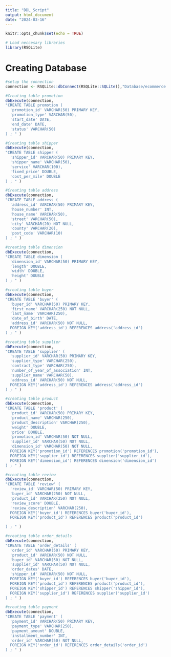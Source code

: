 ```yaml
---
title: "DDL_Script"
output: html_document
date: "2024-03-16"
---
```


```r
knitr::opts_chunk$set(echo = TRUE)
```

```r
# Load neccesary libraries
library(RSQLite)
```

# Creating Database
```r
#setup the connection
connection <- RSQLite::dbConnect(RSQLite::SQLite(),"Database/ecommerce.db")
```


```r
#Creating table promotion
dbExecute(connection, 
"CREATE TABLE promotion (
  'promotion_id' VARCHAR(50) PRIMARY KEY, 
  'promotion_type' VARCHAR(50),
  'start_date' DATE,
  'end_date' DATE,
  'status' VARCHAR(50)
) ; " )
```


```r
#Creating table shipper
dbExecute(connection, 
"CREATE TABLE shipper (
  'shipper_id' VARCHAR(50) PRIMARY KEY, 
  'shipper_name' VARCHAR(50),
  'service' VARCHAR(100),
  'fixed_price' DOUBLE,
  'cost_per_mile' DOUBLE
) ; " )
```

```r
#Creating table address
dbExecute(connection, 
"CREATE TABLE address (
  'address_id' VARCHAR(50) PRIMARY KEY, 
  'house_number' INT,
  'house_name' VARCHAR(50),
  'street' VARCHAR(50),
  'city' VARCHAR(20) NOT NULL,
  'county' VARCHAR(20),
  'post_code' VARCHAR(10)
) ; " )
```

```r
#creating table dimension
dbExecute(connection, 
"CREATE TABLE dimension (
  'dimension_id' VARCHAR(50) PRIMARY KEY, 
  'length' DOUBLE,
  'width' DOUBLE,
  'height' DOUBLE
) ; " )
```

```r
#creating table buyer
dbExecute(connection, 
"CREATE TABLE 'buyer' (
  'buyer_id' VARCHAR(50) PRIMARY KEY, 
  'first_name' VARCHAR(250) NOT NULL,
  'last_name' VARCHAR(250),
  'date_of_birth' DATE,
  'address_id' VARCHAR(50) NOT NULL,
  FOREIGN KEY('address_id') REFERENCES address('address_id')
) ; " )
```

```r
#creating table supplier
dbExecute(connection, 
"CREATE TABLE 'supplier' (
  'supplier_id' VARCHAR(50) PRIMARY KEY, 
  'supplier_type' VARCHAR(250),
  'contract_type' VARCHAR(250),
  'number_of_year_of_association' INT,
  'supplier_name' VARCHAR(50),
  'address_id' VARCHAR(50) NOT NULL,
  FOREIGN KEY('address_id') REFERENCES address('address_id')
) ; " )
```

```r
#creating table product
dbExecute(connection, 
"CREATE TABLE 'product' (
  'product_id' VARCHAR(50) PRIMARY KEY, 
  'product_name' VARCHAR(250),
  'product_description' VARCHAR(250),
  'weight' DOUBLE,
  'price' DOUBLE,
  'promotion_id' VARCHAR(50) NOT NULL,
  'supplier_id' VARCHAR(50) NOT NULL,
  'dimension_id' VARCHAR(50) NOT NULL,
  FOREIGN KEY('promotion_id') REFERENCES promotion('promotion_id'),
  FOREIGN KEY('supplier_id') REFERENCES supplier('supplier_id'),
  FOREIGN KEY('dimension_id') REFERENCES dimension('dimension_id')
) ; " )
```

```r
#creating table review
dbExecute(connection, 
"CREATE TABLE 'review' (
  'review_id' VARCHAR(50) PRIMARY KEY, 
  'buyer_id' VARCHAR(250) NOT NULL,
  'product_id' VARCHAR(250) NOT NULL,
  'review_score' DOUBLE,
  'review_description' VARCHAR(250),
  FOREIGN KEY('buyer_id') REFERENCES buyer('buyer_id'),
  FOREIGN KEY('product_id') REFERENCES product('product_id')

) ; " )
```

```r
#creating table order_details
dbExecute(connection, 
"CREATE TABLE 'order_details' (
  'order_id' VARCHAR(50) PRIMARY KEY, 
  'product_id' VARCHAR(50) NOT NULL,
  'buyer_id' VARCHAR(50) NOT NULL,
  'supplier_id' VARCHAR(50) NOT NULL,
  'order_dates' DATE,
  'shipper_id' VARCHAR(50) NOT NULL,
  FOREIGN KEY('buyer_id') REFERENCES buyer('buyer_id'),
  FOREIGN KEY('product_id') REFERENCES product('product_id'),
  FOREIGN KEY('shipper_id') REFERENCES shipper('shipper_id'),
  FOREIGN KEY('supplier_id') REFERENCES supplier('supplier_id')
) ; " )
```

```r
#creating table payment
dbExecute(connection, 
"CREATE TABLE 'payment' (
  'payment_id' VARCHAR(50) PRIMARY KEY, 
  'payment_type' VARCHAR(250),
  'payment_amount' DOUBLE,
  'installment_number' INT,
  'order_id' VARCHAR(50) NOT NULL,
  FOREIGN KEY('order_id') REFERENCES order_details('order_id')
) ; " )
```